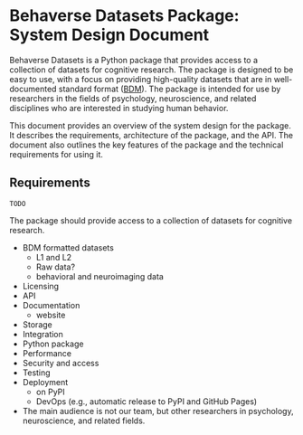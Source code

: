 # Behaverse Datasets Package: System Design Document

Behaverse Datasets is a Python package that provides access to a collection of datasets for cognitive research. The package is designed to be easy to use, with a focus on providing high-quality datasets that are in well-documented standard format ([BDM]()). The package is intended for use by researchers in the fields of psychology, neuroscience, and related disciplines who are interested in studying human behavior.

This document provides an overview of the system design for the package. It describes the requirements, architecture of the package, and the API. The document also outlines the key features of the package and the technical requirements for using it.

## Requirements

`TODO`

The package should provide access to a collection of datasets for cognitive research.

- BDM formatted datasets
  - L1 and L2
  - Raw data?
  - behavioral and neuroimaging data
- Licensing
- API
- Documentation
  - website
- Storage
- Integration
- Python package
- Performance
- Security and access
- Testing
- Deployment
  - on PyPI
  - DevOps (e.g., automatic release to PyPI and GitHub Pages)
- The main audience is not our team, but other researchers in psychology, neuroscience, and related fields.
